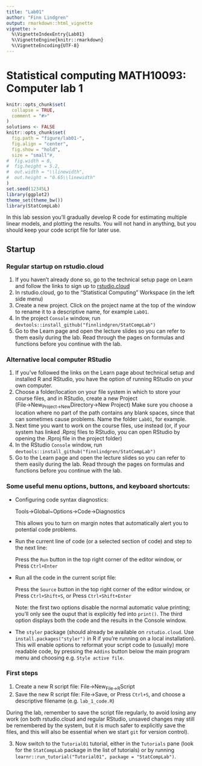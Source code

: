 ```yaml
---
title: "Lab01"
author: "Finn Lindgren"
output: rmarkdown::html_vignette
vignette: >
  %\VignetteIndexEntry{Lab01}
  %\VignetteEngine{knitr::rmarkdown}
  %\VignetteEncoding{UTF-8}
---
```


# Statistical computing MATH10093: Computer lab 1

```r
knitr::opts_chunk$set(
  collapse = TRUE,
  comment = "#>"
)
solutions <- FALSE
knitr::opts_chunk$set(
  fig.path = "figure/lab01-",
  fig.align = "center",
  fig.show = "hold",
  size = "small"#,
#  fig.width = 8,
#  fig.height = 5.2,
#  out.width = "\\linewidth",
#  out.height = "0.65\\linewidth"
)
set.seed(12345L)
library(ggplot2)
theme_set(theme_bw())
library(StatCompLab)
```

In this lab session you'll gradually develop R code for estimating multiple linear models, and plotting the results. You will not hand in anything, but you should keep your code script file for later use.

## Startup

### Regular startup on rstudio.cloud

1. If you haven't already done so, go to the technical setup page on Learn
  and follow the links to sign up to [rstudio.cloud](https://rstudio.cloud)
2. In rstudio.cloud, go to the "Statistical Computing" Workspace (in the left side menu)
3. Create a new project. Click on the project name at the top of the window to rename it to a descriptive name, for example `Lab01`.
4. In the project `Console` window, run `devtools::install_github("finnlindgren/StatCompLab")`
4. Go to the Learn page and open the \code{Lecture01.pdf} lecture slides so you can refer to them easily during the lab. Read through the pages on formulas and functions before you continue with the lab.

### Alternative local computer RStudio

1. If you've followed the links on the Learn page about technical setup and installed R and RStudio, you have the option of running RStudio on your own computer.
2. Choose a folder/location on your file system in which to store your course files,
and in RStudio, create a new Project (File$\rightarrow$New~Project$\rightarrow$New~Directory$\rightarrow$New Project)
Make sure you choose a location where no part of the path contains any blank spaces, since that can sometimes cause problems.  Name the folder `Lab01`, for example.
3.
Next time you want to work on the course files, use
\code{File$\rightarrow$Open~Project} instead (or, if your system has linked .Rproj files to RStudio, you can open RStudio by opening the .Rproj file in the project folder)
4. In the RStudio `Console` window, run `devtools::install_github("finnlindgren/StatCompLab")`
4. Go to the Learn page and open the \code{Lecture01.pdf} lecture slides so you can refer to them easily during the lab. Read through the pages on formulas and functions before you continue with the lab.

### Some useful menu options, buttons, and keyboard shortcuts:

* Configuring code syntax diagnostics:
  
  Tools$\rightarrow$Global~Options$\rightarrow$Code$\rightarrow$Diagnostics
  
  This allows you to turn on margin notes that automatically alert you to potential code problems.
* Run the current line of code (or a selected section of code) and step to the next line:

  Press the `Run` button in the top right corner of the editor window, or
  Press `Ctrl+Enter`
* Run all the code in the current script file:

  Press the `Source` button in the top right corner of the editor window, or
  Press `Ctrl+Shift+S`, or
  Press `Ctrl+Shift+Enter`

  Note: the first two options disable the normal automatic value printing; you'll only see the ouput that is explicitly fed into `print()`. The third option displays both the code and the results in the Console window.
* The `styler` package (should already be available on `rstudio.cloud`. Use `install.packages("styler")` in R if you're running on a local installation).
  This will enable options to reformat your script code to (usually) more readable code, by pressing the `Addins` button below the main program menu and choosing e.g. `Style active file`.

### First steps

1. Create a new R script file:
File$\rightarrow$New~File$\rightarrow$R~Script
2. Save the new R script file:
  File$\rightarrow$Save, or
  Press `Ctrl+S`,
  and choose a descriptive filename (e.g. `lab_1_code.R`)

During the lab, remember to save the script file regularly, to avoid losing any work (on both rstudio.cloud and regular RStudio, unsaved changes may still be remembered by the system, but it is much safer to explicitly save the files, and this will also be essential when we start `git` for version control).

3. Now switch to the `Tutorial01` tutorial, either in the `Tutorials` pane (look for the `StatCompLab` package in the list of tutorials) or by running `learnr::run_tutorial("Tutorial01", package = "StatCompLab")`.
